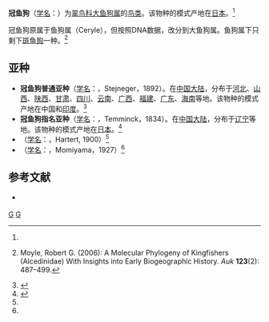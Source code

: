 {{Speciesbox
| image = CrestedKingfisher.jpg
| image_caption = 成年冠鱼狗，在印度
| status = LC 
| status_system = IUCN3.1
| status_ref = <ref name=iucn>{{IUCN2008| assessors=[[BirdLife_International|BirdLife International]] | year = 2008 |id = 142198 | title=
Megaceryle lugubris| downloaded=2009-6-9}}</ref>
| authority = (Temminck, 1834)<ref name=ITIS>{{ITIS|ID=554635|taxon=Megaceryle lugubris|downloaded=2009-6-8}}</ref>
| genus = Megaceryle
| species = lugubris
| synonyms = ''Ceryle lugubris'' <ref name='id2296'>{{cite web| url =http://www.bioinfo.cn/db05/BjdwSpecies.php?action=view&id=2296| title =冠鱼狗| work =《中国动物物种编目数据库》| publisher =中国科学院微生物研究所| author =中国科学院动物研究所| accessdate =2009-04-04| deadurl =yes| archiveurl =https://web.archive.org/web/20160305015059/http://www.bioinfo.cn/db05/BjdwSpecies.php?action=view&id=2296| archivedate =2016-03-05}}</ref>
}}

'''冠鱼狗'''（[[学名|学名]]：{{lang|la|''Megaceryle lugubris''}}）为[[翠鸟科|翠鸟科]][[大鱼狗属|大鱼狗属]]的[[鸟类|鸟类]]。该物种的模式产地在[[日本|日本]]。<ref name='id2296'/>

冠鱼狗原属于鱼狗属（Ceryle），但按照DNA数据，改分到大鱼狗属。鱼狗属下只剩下[[斑鱼狗|斑鱼狗]]一种。<ref>{{en}} Moyle, Robert G. (2006): A Molecular Phylogeny of Kingfishers (Alcedinidae) With Insights into Early Biogeographic History. ''Auk'' '''123'''(2): 487–499.</ref>

==亚种==
*'''冠鱼狗普通亚种'''（[[学名|学名]]：{{lang|la|''Ceryle lugubris guttulata''}}，Stejneger，1892）。在[[中国大陆|中国大陆]]，分布于[[河北|河北]]、[[山西|山西]]、[[陕西|陕西]]、[[甘肃|甘肃]]、[[四川|四川]]、[[云南|云南]]、[[广西|广西]]、[[福建|福建]]、[[广东|广东]]、[[海南|海南]]等地。该物种的模式产地在中国和[[印度|印度]]。<ref name='id2297'>{{cite web| url =http://www.bioinfo.cn/db05/BjdwSpecies.php?action=view&id=2297| title =冠鱼狗普通亚种| work =《中国动物物种编目数据库》| publisher =中国科学院微生物研究所| author =中国科学院动物研究所| accessdate =2009-04-04| deadurl =yes| archiveurl =https://web.archive.org/web/20160305075304/http://www.bioinfo.cn/db05/BjdwSpecies.php?action=view&id=2297| archivedate =2016-03-05}}</ref>
*'''冠鱼狗指名亚种'''（[[学名|学名]]：{{lang|la|''Ceryle lugubris lugubris''}}，Temminck，1834）。在[[中国大陆|中国大陆]]，分布于[[辽宁|辽宁]]等地。该物种的模式产地在[[日本|日本]]。<ref name='id2298'>{{cite web| url =http://www.bioinfo.cn/db05/BjdwSpecies.php?action=view&id=2298| title =冠鱼狗指名亚种| work =《中国动物物种编目数据库》| publisher =中国科学院微生物研究所| author =中国科学院动物研究所| accessdate =2009-04-04| deadurl =yes| archiveurl =https://web.archive.org/web/20160305084303/http://www.bioinfo.cn/db05/BjdwSpecies.php?action=view&id=2298| archivedate =2016-03-05}}</ref>
*（[[学名|学名]]：{{lang|la|''Ceryle lugubris continentalis''}}，Hartert, 1900）<ref name=ITIS />
*（[[学名|学名]]：{{lang|la|''Ceryle lugubris pallida''}}，Momiyama，1927）<ref name=ITIS />

== 参考文献 ==
{{reflist}}
* {{en}} {{cite web|url=http://avibase.bsc-eoc.org/species.jsp?lang=EN&id=25F81E117C5F7017&ts=1244521441656&sec=summary|title=Megaceryle lugubris|work=Avibase|accessdate=2009-06-08|archive-date=2016-04-09|archive-url=https://web.archive.org/web/20160409165506/http://avibase.bsc-eoc.org/species.jsp?lang=EN&id=25F81E117C5F7017&ts=1244521441656&sec=summary|dead-url=no}}
{{commons|Megaceryle lugubris}}
{{Taxonbar|from=Q371843}}

[[Category:大鱼狗属|G]]
[[Category:1834年描述的鸟类|G]]